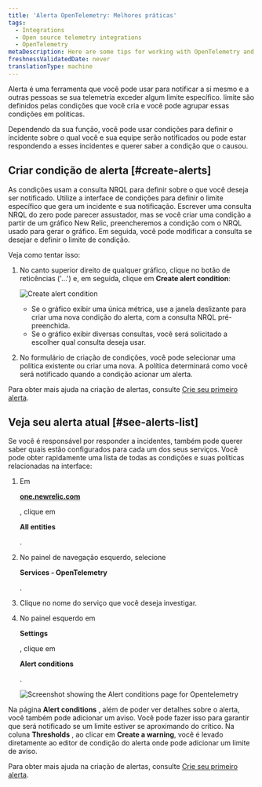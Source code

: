 ```yaml
---
title: 'Alerta OpenTelemetry: Melhores práticas'
tags:
  - Integrations
  - Open source telemetry integrations
  - OpenTelemetry
metaDescription: Here are some tips for working with OpenTelemetry and New Relic alerts.
freshnessValidatedDate: never
translationType: machine
---
```




Alerta é uma ferramenta que você pode usar para notificar a si mesmo e a outras pessoas se sua telemetria exceder algum limite específico. limite são definidos pelas condições que você cria e você pode agrupar essas condições em políticas.

Dependendo da sua função, você pode usar condições para definir o incidente sobre o qual você e sua equipe serão notificados ou pode estar respondendo a esses incidentes e querer saber a condição que o causou.

## Criar condição de alerta [#create-alerts]

As condições usam a consulta NRQL para definir sobre o que você deseja ser notificado. Utilize a interface de condições para definir o limite específico que gera um incidente e sua notificação. Escrever uma consulta NRQL do zero pode parecer assustador, mas se você criar uma condição a partir de um gráfico New Relic, preencheremos a condição com o NRQL usado para gerar o gráfico. Em seguida, você pode modificar a consulta se desejar e definir o limite de condição.

Veja como tentar isso:

1. No canto superior direito de qualquer gráfico, clique no botão de reticências ('...') e, em seguida, clique em <DoNotTranslate>**Create alert condition**</DoNotTranslate>:

   <img
     src={opentelemetryCreateAlertCondition}
     title="Create alert condition"
     alt="Create alert condition"
   />

   * Se o gráfico exibir uma única métrica, use a janela deslizante para criar uma nova condição do alerta, com a consulta NRQL pré-preenchida.
   * Se o gráfico exibir diversas consultas, você será solicitado a escolher qual consulta deseja usar.

2. No formulário de criação de condições, você pode selecionar uma política existente ou criar uma nova. A política determinará como você será notificado quando a condição acionar um alerta.

Para obter mais ajuda na criação de alertas, consulte [Crie seu primeiro alerta](/docs/alerts-applied-intelligence/new-relic-alerts/get-started/your-first-nrql-condition).

## Veja seu alerta atual [#see-alerts-list]

Se você é responsável por responder a incidentes, também pode querer saber quais <InlinePopover type="alerts"/>estão configurados para cada um dos seus serviços. Você pode obter rapidamente uma lista de todas as condições e suas políticas relacionadas na interface:

1. Em

   <DoNotTranslate>**[one.newrelic.com](https://one.newrelic.com/all-capabilities)**</DoNotTranslate>

   , clique em

   <DoNotTranslate>**All entities**</DoNotTranslate>

   .

2. No painel de navegação esquerdo, selecione

   <DoNotTranslate>**Services - OpenTelemetry**</DoNotTranslate>

   .

3. Clique no nome do serviço que você deseja investigar.

4. No painel esquerdo em

   <DoNotTranslate>**Settings**</DoNotTranslate>

   , clique em

   <DoNotTranslate>**Alert conditions**</DoNotTranslate>

   .

   <img src={opentelemetryAlertsConditionList} title="Screenshot showing the Alert conditions page for Opentelemetry" alt="Screenshot showing the Alert conditions page for Opentelemetry"/>

Na página <DoNotTranslate>**Alert conditions**</DoNotTranslate> , além de poder ver detalhes sobre o alerta, você também pode adicionar um aviso. Você pode fazer isso para garantir que será notificado se um limite estiver se aproximando do crítico. Na coluna <DoNotTranslate>**Thresholds**</DoNotTranslate> , ao clicar em <DoNotTranslate>**Create a warning**</DoNotTranslate>, você é levado diretamente ao editor de condição do alerta onde pode adicionar um limite de aviso.

Para obter mais ajuda na criação de alertas, consulte [Crie seu primeiro alerta](/docs/alerts-applied-intelligence/new-relic-alerts/get-started/your-first-nrql-condition).